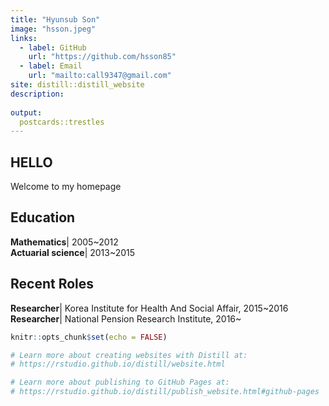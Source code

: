```yaml
---
title: "Hyunsub Son"
image: "hsson.jpeg"
links:
  - label: GitHub
    url: "https://github.com/hsson85"
  - label: Email
    url: "mailto:call9347@gmail.com"
site: distill::distill_website
description: 
  
output:
  postcards::trestles
---
```

## HELLO
Welcome to my homepage

## Education
**Mathematics**| 2005~2012\
**Actuarial science**| 2013~2015

## Recent Roles
**Researcher**| Korea Institute for Health And Social Affair, 2015~2016\
**Researcher**| National Pension Research Institute, 2016~

```r
knitr::opts_chunk$set(echo = FALSE)

# Learn more about creating websites with Distill at:
# https://rstudio.github.io/distill/website.html

# Learn more about publishing to GitHub Pages at:
# https://rstudio.github.io/distill/publish_website.html#github-pages

```

